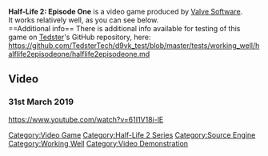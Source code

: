 <strong>Half-Life 2: Episode One</strong> is a video game produced by [[Valve Software]].
<br />
It works relatively well, as you can see below.
<br />
==Additional info==
There is additional info available for testing of this game on [[User:Tedster|Tedster]]'s GitHub repository, here:
<br />
https://github.com/TedsterTech/d9vk_test/blob/master/tests/working_well/halflife2episodeone/halflife2episodeone.md

==Video==
===31st March 2019===
<youtube>https://www.youtube.com/watch?v=61I1V18i-lE</youtube>

[[Category:Video Game]]
[[Category:Half-Life 2 Series]]
[[Category:Source Engine]]
[[Category:Working Well]]
[[Category:Video Demonstration]]
